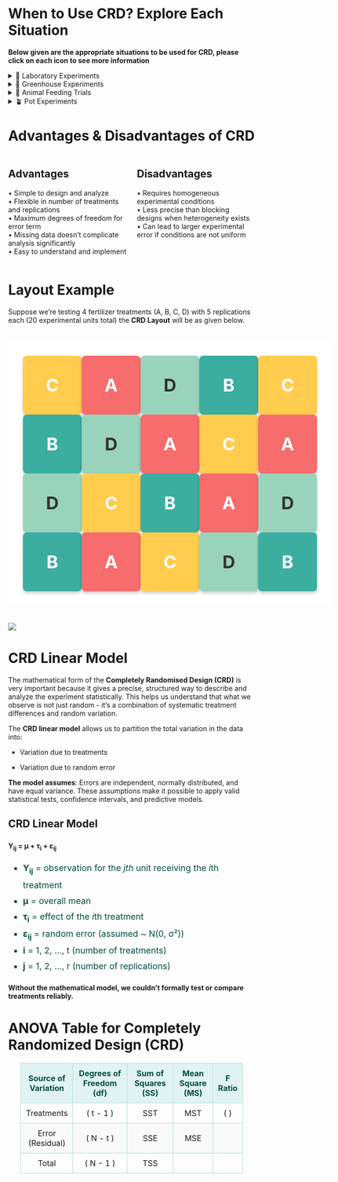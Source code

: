 # When to Use CRD? Explore Each Situation  {#sec-results}

**Below given are the appropriate situations to be used for CRD, please click on each icon to see more information**

<details>

<summary>🧪 Laboratory Experiments</summary>

Best used under controlled conditions for reproducible results.

</details>

<details>

<summary>🌱 Greenhouse Experiments</summary>

Ideal for experiments where environmental uniformity is crucial.

</details>

<details>

<summary>🐄 Animal Feeding Trials</summary>

Works well when animals are homogeneous in age, breed, or weight.

</details>

<details>

<summary>🪴 Pot Experiments</summary>

Suitable for experiments with uniform soil and environmental factors.

</details>

# Advantages & Disadvantages of CRD

::: columns
::: {.column width="48%"}
::: {.callout-tip icon="false"}
## Advantages

• Simple to design and analyze\
• Flexible in number of treatments and replications\
• Maximum degrees of freedom for error term\
• Missing data doesn't complicate analysis significantly\
• Easy to understand and implement\
:::
:::

::: {.column width="48%"}
::: {.callout-warning icon="false"}
## Disadvantages

• Requires homogeneous experimental conditions\
• Less precise than blocking designs when heterogeneity exists\
• Can lead to larger experimental error if conditions are not uniform\

:::
:::
:::

# Layout Example

Suppose we're testing 4 fertilizer treatments (A, B, C, D) with 5 replications each (20 experimental units total) the **CRD Layout** will be as given below. 

```{=html}
<div class="grid-container">
  <div class="cell yellow">C</div>
  <div class="cell red">A</div>
  <div class="cell green">D</div>
  <div class="cell teal">B</div>
  <div class="cell yellow">C</div>

  <div class="cell teal">B</div>
  <div class="cell green">D</div>
  <div class="cell red">A</div>
  <div class="cell yellow">C</div>
  <div class="cell red">A</div>

  <div class="cell green">D</div>
  <div class="cell yellow">C</div>
  <div class="cell teal">B</div>
  <div class="cell red">A</div>
  <div class="cell green">D</div>

  <div class="cell teal">B</div>
  <div class="cell red">A</div>
  <div class="cell yellow">C</div>
  <div class="cell green">D</div>
  <div class="cell teal">B</div>
</div>

<style>
.grid-container {
  display: inline-grid;
  grid-template-columns: repeat(5, 120px);g
  gap: 15px;
  padding: 30px;
  background: white;
  margin: 20px auto;
}

.cell {
  width: 120px;
  height: 120px;
  display: flex;
  align-items: center;
  justify-content: center;
  font-size: 36px;
  font-weight: bold;
  color: white;
  border-radius: 8px;
  box-shadow: 0 4px 6px rgba(0,0,0,0.2);
  transition: all 0.3s ease;
  cursor: pointer;
}

.cell:hover {
  transform: translateY(-6px);
  box-shadow: 0 8px 12px rgba(0,0,0,0.3);
  filter: brightness(1.15);
}

/* Color Classes */
.red { background-color: #f76c6c; }
.yellow { background-color: #ffcc4d; color: #fff; }
.green { background-color: #9ad3bc; color: #333; }
.teal { background-color: #3baea0; color: #fff; }
</style>
```
![](ssleg.webp){fig-align="center"}


# CRD Linear Model

The mathematical form of the **Completely Randomised Design (CRD)** is very important because it gives a precise, structured way to describe and analyze the experiment statistically. This helps us understand that what we observe is not just random - it’s a combination of systematic treatment differences and random variation.

The **CRD linear model** allows us to partition the total variation in the data into:

 - Variation due to treatments

 - Variation due to random error
 
**The model assumes**: Errors are independent, normally distributed, and have equal variance. These assumptions make it possible to apply valid statistical tests, confidence intervals, and predictive models.

::: {.callout-tip icon="false"}
## **CRD Linear Model**
</h2>

<p style="font-size:1.5rem; text-align:center; color:#004d40;">

<strong>Y<sub>ij</sub> = μ + τ<sub>i</sub> + ε<sub>ij</sub></strong>

</p>
:::

<ul style="font-size:1.1rem; line-height:1.8; color:#004d40;">

<li><strong>Y<sub>ij</sub></strong> = observation for the <em>jth</em> unit receiving the <em>i</em>th treatment</li>

<li><strong>μ</strong> = overall mean</li>

<li><strong>τ<sub>i</sub></strong> = effect of the <em>i</em>th treatment</li>

<li><strong>ε<sub>ij</sub></strong> = random error (assumed \~ N(0, σ²))</li>

<li><strong>i</strong> = 1, 2, ..., t (number of treatments)</li>

<li><strong>j</strong> = 1, 2, ..., r (number of replications)</li>

</ul>

</p>

::: callout-tip
#### Without the mathematical model, we couldn’t formally test or compare treatments reliably.
:::

# ANOVA Table for Completely Randomized Design (CRD)

| **Source of Variation** | **Degrees of Freedom (df)** | **Sum of Squares (SS)** | **Mean Square (MS)** | **F Ratio** |
|:------------------------:|:---------------------------:|:-----------------------:|:--------------------:|:------------:|
| Treatments               | \( t - 1 \)                | SST                     | MST                  |\(\dfrac{MST}{MSE} \)|
| Error (Residual)         | \( N - t \)                | SSE                     | MSE                  |              |
| Total                    | \( N - 1 \)                | TSS                     |                      |              |

<style>
table {
  margin: 20px auto;
  width: 90%;
  border-collapse: collapse;
  text-align: center;
  font-size: 1rem;
}
th, td {
  border: 1px solid #b2dfdb;
  padding: 10px;
}
th {
  background-color: #e0f2f1;
  color: #004d40;
  font-weight: bold;
}
tr:nth-child(even) {
  background-color: #f9f9f9;
}
</style>







